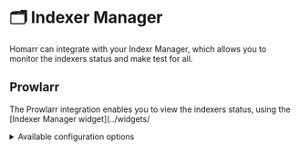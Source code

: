 # 🗂️ Indexer Manager

Homarr can integrate with your Indexr Manager, which allows you to monitor the indexers status and make test for all.

## Prowlarr
The Prowlarr integration enables you to view the indexers status, using the [Indexer Manager widget](../widgets/

<details>
  <summary>
  Available configuration options
  </summary>
  <div>

| Field    | Type    | Description |
| -------- | ------- | ----------- |
| API Key | Private | Used for authentication |

  </div>
</details>